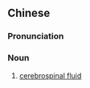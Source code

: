 {{also|脑脊液}}
==Chinese==
{{zh-forms|s=脑脊液}}
{{wikipedia|lang=zh}}

===Pronunciation===
{{zh-pron
|m=nǎojǐ液
|c=nou5 zek3 jik6,nou5 zik3 jik6
|c_note=nou5 zek3 jik6 - vernacular; nou5 zik3 jik6 - literary
|cat=n
}}

===Noun===
{{zh-noun}}

# {{lb|zh|anatomy}} [[cerebrospinal fluid]]